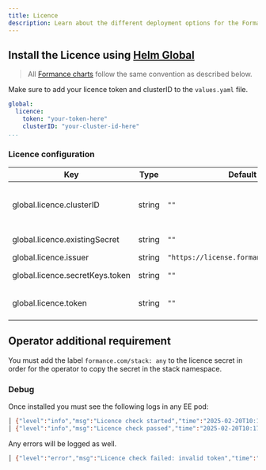 ```yaml
---
title: Licence
description: Learn about the different deployment options for the Formance Platform.
---
```


## Install the Licence using [Helm Global](https://helm.sh/docs/chart_template_guide/subcharts_and_globals/#global-chart-values)

> All [Formance charts](https://github.com/formancehq/helm/) follow the same convention as described below.

Make sure to add your licence token and clusterID to the `values.yaml` file.

```yaml
global:
  licence:
    token: "your-token-here"
    clusterID: "your-cluster-id-here"
...
```

### Licence configuration

| Key | Type | Default | Description |
|-----|------|---------|-------------|
| global.licence.clusterID | string | `""` | Obtain your licence cluster id with `kubectl get ns kube-system -o jsonpath='{.metadata.uid}' (Optional in the operator)` |
| global.licence.existingSecret | string | `""` | Licence Client Token as a secret |
| global.licence.issuer | string | `"https://license.formance.cloud/keys"` | Licence Environment  |
| global.licence.secretKeys.token | string | `""` | Key in existing secret to use for Licence Client Token |
| global.licence.token | string | `""` | Licence Client Token delivered by contacting [Formance](https://formance.com) |

## Operator additional requirement

You must add the label `formance.com/stack: any` to the licence secret in order for the operator to copy the secret in the stack namespace.

### Debug

Once installed you must see the following logs in any EE pod:

```bash
│ {"level":"info","msg":"Licence check started","time":"2025-02-20T10:17:22Z"}                                                                                                            │
│ {"level":"info","msg":"Licence check passed","time":"2025-02-20T10:17:22Z"}      
```

Any errors will be logged as well.

```bash
│ {"level":"error","msg":"Licence check failed: invalid token","time":"2025-02-20T10:25:22Z"}     
```
